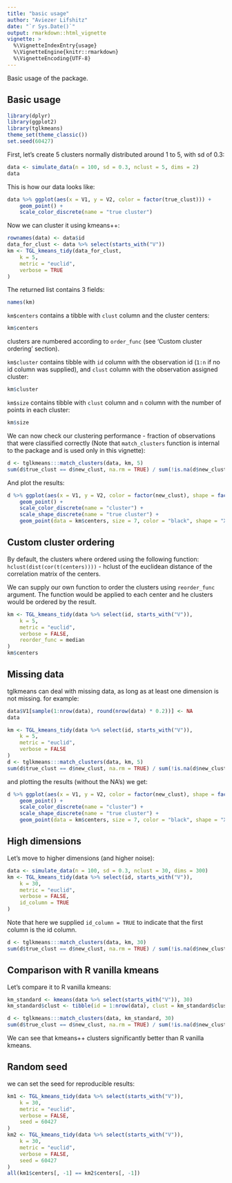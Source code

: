 ```yaml
---
title: "basic usage"
author: "Aviezer Lifshitz"
date: "`r Sys.Date()`"
output: rmarkdown::html_vignette
vignette: >
  %\VignetteIndexEntry{usage}
  %\VignetteEngine{knitr::rmarkdown}
  %\VignetteEncoding{UTF-8}
---
```


Basic usage of the package.


## Basic usage

```r
library(dplyr)
library(ggplot2)
library(tglkmeans)
theme_set(theme_classic())
set.seed(60427)
```

First, let's create 5 clusters normally distributed around 1 to 5, with sd of 0.3:

```r
data <- simulate_data(n = 100, sd = 0.3, nclust = 5, dims = 2)
data
```

This is how our data looks like:

```r
data %>% ggplot(aes(x = V1, y = V2, color = factor(true_clust))) +
    geom_point() +
    scale_color_discrete(name = "true cluster")
```

Now we can cluster it using kmeans++:

```r
rownames(data) <- data$id
data_for_clust <- data %>% select(starts_with("V"))
km <- TGL_kmeans_tidy(data_for_clust,
    k = 5,
    metric = "euclid",
    verbose = TRUE
)
```
The returned list contains 3 fields:

```r
names(km)
```

`km$centers` contains a tibble with `clust` column and the cluster centers:

```r
km$centers
```
clusters are numbered according to `order_func` (see 'Custom cluster ordering' section).

`km$cluster` contains tibble with `id` column with the observation id (`1:n` if no id column was supplied), and `clust` column with the observation assigned cluster:

```r
km$cluster
```

`km$size` contains tibble with `clust` column and `n` column with the number of points in each cluster:

```r
km$size
```

We can now check our clustering performance - fraction of observations that were classified correctly (Note that `match_clusters` function is internal to the package and is used only in this vignette):

```r
d <- tglkmeans:::match_clusters(data, km, 5)
sum(d$true_clust == d$new_clust, na.rm = TRUE) / sum(!is.na(d$new_clust))
```

And plot the results:

```r
d %>% ggplot(aes(x = V1, y = V2, color = factor(new_clust), shape = factor(true_clust))) +
    geom_point() +
    scale_color_discrete(name = "cluster") +
    scale_shape_discrete(name = "true cluster") +
    geom_point(data = km$centers, size = 7, color = "black", shape = "X")
```

## Custom cluster ordering
By default, the clusters where ordered using the following function: `hclust(dist(cor(t(centers))))` - hclust of the euclidean distance of the correlation matrix of the centers.

We can supply our own function to order the clusters using `reorder_func` argument. The function would be applied to each center and he clusters would be ordered by the result.

```r
km <- TGL_kmeans_tidy(data %>% select(id, starts_with("V")),
    k = 5,
    metric = "euclid",
    verbose = FALSE,
    reorder_func = median
)
km$centers
```

## Missing data
tglkmeans can deal with missing data, as long as at least one dimension is not missing. for example:

```r
data$V1[sample(1:nrow(data), round(nrow(data) * 0.2))] <- NA
data
```

```r
km <- TGL_kmeans_tidy(data %>% select(id, starts_with("V")),
    k = 5,
    metric = "euclid",
    verbose = FALSE
)
d <- tglkmeans:::match_clusters(data, km, 5)
sum(d$true_clust == d$new_clust, na.rm = TRUE) / sum(!is.na(d$new_clust))
```
and plotting the results (without the NA's) we get:

```r
d %>% ggplot(aes(x = V1, y = V2, color = factor(new_clust), shape = factor(true_clust))) +
    geom_point() +
    scale_color_discrete(name = "cluster") +
    scale_shape_discrete(name = "true cluster") +
    geom_point(data = km$centers, size = 7, color = "black", shape = "X")
```

## High dimensions
Let's move to higher dimensions (and higher noise):

```r
data <- simulate_data(n = 100, sd = 0.3, nclust = 30, dims = 300)
km <- TGL_kmeans_tidy(data %>% select(id, starts_with("V")),
    k = 30,
    metric = "euclid",
    verbose = FALSE,
    id_column = TRUE
)
```

Note that here we supplied `id_column = TRUE` to indicate that the first column is the id column.

```r
d <- tglkmeans:::match_clusters(data, km, 30)
sum(d$true_clust == d$new_clust, na.rm = TRUE) / sum(!is.na(d$new_clust))
```
## Comparison with R vanilla kmeans 
Let's compare it to R vanilla kmeans:

```r
km_standard <- kmeans(data %>% select(starts_with("V")), 30)
km_standard$clust <- tibble(id = 1:nrow(data), clust = km_standard$cluster)

d <- tglkmeans:::match_clusters(data, km_standard, 30)
sum(d$true_clust == d$new_clust, na.rm = TRUE) / sum(!is.na(d$new_clust))
```
We can see that kmeans++ clusters significantly better than R vanilla kmeans.

## Random seed
we can set the seed for reproducible results:

```r
km1 <- TGL_kmeans_tidy(data %>% select(starts_with("V")),
    k = 30,
    metric = "euclid",
    verbose = FALSE,
    seed = 60427
)
km2 <- TGL_kmeans_tidy(data %>% select(starts_with("V")),
    k = 30,
    metric = "euclid",
    verbose = FALSE,
    seed = 60427
)
all(km1$centers[, -1] == km2$centers[, -1])
```





